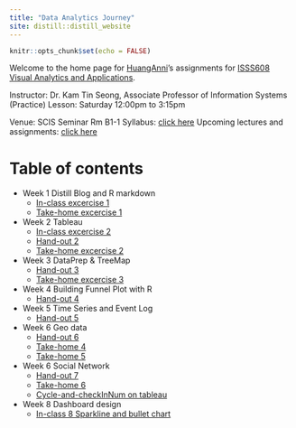 ```yaml
---
title: "Data Analytics Journey"
site: distill::distill_website
---
```

```r
knitr::opts_chunk$set(echo = FALSE)
```
Welcome to the home page for [HuangAnni](https://huanganni.netlify.app/huanganni.html)'s assignments for [ISSS608 Visual Analytics and Applications](https://isss608-ay2021-22april.netlify.app/).

Instructor: Dr. Kam Tin Seong, Associate Professor of Information Systems (Practice)
Lesson: Saturday 12:00pm to 3:15pm

Venue: SCIS Seminar Rm B1-1
Syllabus: [click here](https://isss608-ay2021-22april.netlify.app/syllabus.html)
Upcoming lectures and assignments: [click here](https://isss608-ay2021-22april.netlify.app/lesson.html)

# Table of contents
- Week 1 Distill Blog and R markdown
  - [In-class excercise 1](https://huanganni.netlify.app/ic_ex1.html)
  - [Take-home excercise 1](https://huanganni.netlify.app/th_ex/th_ex1.html)
- Week 2 Tableau
  - [In-class excercise 2](https://public.tableau.com/views/Hands-onexcercise2/Dashboard1?:language=en-GB&:display_count=n&:origin=viz_share_link)
  - [Hand-out 2](https://huanganni.netlify.app/th_ex/hd_2.html)
  - [Take-home excercise 2](https://huanganni.netlify.app/th_ex/th_ex2.html)
- Week 3 DataPrep & TreeMap
  - [Hand-out 3](https://huanganni.netlify.app/th_ex/hd_3.html)
  - [Take-home excercise 3](https://huanganni.netlify.app/th_ex/th_ex3.html)
- Week 4 Building Funnel Plot with R
  - [Hand-out 4](https://huanganni.netlify.app/in_class_ex/in-class-ex-04.html)
- Week 5 Time Series and Event Log
  - [Hand-out 5](https://huanganni.netlify.app/in_class_ex/in-class-ex-05.html)
- Week 6 Geo data
  - [Hand-out 6](https://huanganni.netlify.app/in_class_ex/in-class-ex6.html)
  - [Take-home 4](https://huanganni.netlify.app/th_ex/th_ex4.html)
  - [Take-home 5](https://huanganni.netlify.app/th_ex/th_ex5.html)
- Week 6 Social Network
  - [Hand-out 7](https://huanganni.netlify.app/in_class_ex/in-class-ex07.html)
  - [Take-home 6](https://huanganni.netlify.app/th_ex/th_ex6.html)
  - [Cycle-and-checkInNum on tableau](https://public.tableau.com/app/profile/huang.anni/viz/Time-seriesmapwithcycleandcheckInNum/Dashboard1?publish=yes)
- Week 8 Dashboard design
  - [In-class 8 Sparkline and bullet chart](https://huanganni.netlify.app/in_class_ex/in-class-ex08.html)